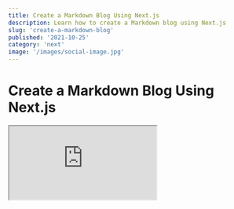 ```yaml
---
title: Create a Markdown Blog Using Next.js
description: Learn how to create a Markdown blog using Next.js
slug: 'create-a-markdown-blog'
published: '2021-10-25'
category: 'next'
image: '/images/social-image.jpg'
---
```


# Create a Markdown Blog Using Next.js

<Iframe title="JavaScript Sandbox" src="https://thedigitalgarden.vercel.app/" />

You can play around with the example and you can find the [source code on GitHub](https://github.com/JoysOfCode/markdown-blog) if you want to use it.

## Table of Contents

## Your Digital Garden

Despite popular platforms for developers to author and share content with others you should have your own place on the internet — your own **digital garden.**

I set out to create something that I would use based on what I think a **Markdown** blog should have instead of leaving you with something barely usable. Everyone loves building **Markdown** blogs because it's an excuse to learn and be creative.

If you wonder "Why not just use [Gatsby](https://www.gatsbyjs.com/)?" it's because I consider it **easy but not simple** like [Wordpress](https://wordpress.org/) where you don't understand how any of it works because the abstraction is so high (I would even argue it's more complicated to learn because how it's tied to [GraphQL](https://graphql.org/)).

For this reason I'm using [Next.js](https://nextjs.org/) because while you have to do more work you get to learn a lot more — in fact you're going to be surprised how little code we're going to write.

Understanding **React** is required but I'm going to try to keep it beginner friendly if you never used **Next.js** before and we're going to be using **TypeScript** which is **optional**, so you can completely ignore it and just use **JavaScript**.

## List of Features

These are the features I want from a **Markdown** blog that we're going to implement:

- **Dark mode**
- **MDX** for a rich user experience
- **Syntax highlight** (line numbers, line highlight and copying code)
- **Order posts** by oldest to newest
- **Filter posts** by category
- **Meta tags** (SEO and social share images)
- **Table of contents** (autogenerated for us)
- [GitHub Flavored Markdown](https://github.github.com/gfm/) to add more features
- **Smart typography** (real quotes and ellipses)

## How Does it Work

We're going to create the **URL slug** from the post title such as `post.mdx` and have **Next.js** build the page for every post, so we can access it at `http://localhost:3000/post`.

<Image
  height="398px"
  width="724px"
  src="/images/create-a-markdown-blog/site-diagram.webp"
  alt="Site diagram"
/>

**Markdown**

[Markdown](https://daringfireball.net/projects/markdown/) is popular because it's easy to author content, so we don't have to write **HTML** by hand or use a clumsy [WYSWYG](https://en.wikipedia.org/wiki/WYSIWYG) solution that can't keep up with your intent.

**MDX**

We're going to use [MDX](https://mdxjs.com/) (JSX in **Markdown**) because it lets us use **React** components inside **Markdown**.

**Static Generated**

The site itself is **static generated** meaning **Next.js** is going to build every post in advance at **build time** when it deploys to **Vercel** meaning it's going to be fast once it's cached on their [CDN](https://en.wikipedia.org/wiki/Content_delivery_network) (content delivery network). **Static** doesn't mean not dynamic because we're still using **React** on the page.

**Styles**

For the styles we're going to use a **CSS-in-JS** solution [styled-jsx](https://github.com/vercel/styled-jsx) mostly because it works out of the box with **Next.js** and using it is similar to a **single file component** if you ever used **Vue** or **Svelte**. I expect you to use your preferred styling method but if you want to stick with **styled-jsx** you can get [styled-jsx Syntax Highlighting](https://marketplace.visualstudio.com/items?itemName=Divlo.vscode-styled-jsx-syntax) and [styled-jsx Language Server](https://marketplace.visualstudio.com/items?itemName=Divlo.vscode-styled-jsx-languageserver) extension for [VS Code](https://code.visualstudio.com/) for highlighting and code completion. Nothing here is specific to **CSS-in-JS** other than giving us **scoped styles**, so feel free to use any **CSS** solution for **React** you prefer.

**Deployment**

For deployment we're going to use **Vercel**, so whenever we push a change to **GitHub** it's going to rebuild and deploy the site to **Vercel**.

## Project Setup

Let's initialize a **Next.js** project using **TypeScript** but feel free to exclude the `--typescript` flag if you don't want to use it. Name the project whatever you want.

```shell:terminal
npx create-next-app --typescript
```

After you start the development server the page should be available at [http://localhost:3000/](http://localhost:3000/) (read your terminal).

```shell:terminal
npm run dev
```

Let's remove things we aren't using:

- **api** folder inside **pages**
- Everything inside the **styles** folder
- Styles import in **pages/\_app.tsx**
- Everything inside **pages/index.tsx**

```tsx:pages/index.tsx {showLineNumbers}
export default function Home() {
  return <h1>Home</h1>
}
```

After you're done you should see **Home** on your page.

Let's also set up [module path aliases](https://nextjs.org/docs/advanced-features/module-path-aliases) inside `tsconfig.json`, so we can import things **relative to the root of our project**. This lets us import a file such as `'../../Component'` using `'@/root/components/Component'` instead not having to think about where it's located.

```json:tsconfig.json {4, 6} {showLineNumbers}
{
  "compilerOptions": {
  // ...
	"baseUrl": ".",
	"paths": {
      "@/root/*": ["./*"]
	}
  },
  // ...
}
```

You can set as many **path aliases** as you want such as for **components**, **styles** and whatever else you want but I prefer keeping it simple.

## Next.js Folder Structure

Here is an explanation of the **Next.js** folder structure in your file explorer.

**.next**

This is the **Next.js** cache and build output.

**pages**

**Next.js** uses a **file system based router** where every file you create is a page like **PHP**. For example `pages/about.tsx` would map to `http://localhost:3000/about`. You can also have **dynamic routes** which is awesome. **Next.js** has special files such as **\_app.tsx** that's a wrapper around every page and **\_document.tsx** to get access to the `<html>` and `<body>` tags.

**api**

These are your **API endpoints** using **serverless functions** meaning you don't need to use a real server for simple things. For example you can scrape a site and serve the **JSON** as a response you can render in your **frontend**, or **store it inside a database**. You **can't** create, or write to files since **serverless functions** are ephemereal and don't have storage because they spin up once per request.

**public**

Holds your **static assets** such as images.

**styles**

This is where you can keep your **CSS** but it's not convention.

**eslintrc.json**

Your **ESLint** linting rules.

**next-env.d.ts**

Makes sure **Next.js** types are picked up by **TypeScript**.

**next.config.js**

Let's you extend the **Webpack** config for **Next.js** without having to **eject**.

**tsconfig.json**

**TypeScript** compiler options. You're going to use **jsconfig.json** if you're using **JavaScript**.

Some things like `pages` are convention in **Next.js** but other things like **styles** and where you put your components is up to you.

## Next.js File System Based Router

We need a way to generate pages when we build our site.

Imagine what a chore it would be if we created a new page for every post such as `pages/post1.tsx`, `pages/post2.tsx` and so on. We can instead create a **dynamic route** such as `pages/[slug].tsx`, so that we can create pages on the fly based on the posts we create.

We're going to get those paths from the **file system** because we can use **Node.js** inside **Next.js** pages. This is possible because **Next.js** has **special functions** `getStaticPaths` and `getStaticProps` that we can only use inside a page, so we can **pre-render the page at build time**.

<Image
  height="546px"
  width="893px"
  src="/images/create-a-markdown-blog/next-page-render.webp"
  alt="Next.js page render"
/>

In the example we have `[slug].tsx` inside `pages`, so **Next.js** expects us to specify a **slug** that can be any path as the **param** and that's why we created paths for [http://localhost:3000/post-1](http://localhost:3000/1) and [http://localhost:3000/post-2](http://localhost:3000/2).

This means we generate the **paths** and **props** in advance. The **props** are then sent to the **component** like regular **props**.

This is how a **Next.js** page looks like.

```tsx:pages/[slug].tsx {2, 8, 9, 18} {showLineNumbers}
export default function Post(props) {
  return <h1>{props.title}</h1>
}

export async function getStaticPaths() {
  return {
    paths: [
      { params: { slug: 'post-1' } },
      { params: { slug: 'post-2' } }
	],
    fallback: false,
  }
}

export async function getStaticProps() {
  return {
    props: {
      title: 'Post',
    },
  }
}
```

**Next.js** is flexible, so we can specify per page if we want it to be **SSG** (server-side generated) meaning **Next.js** builds the pages during **build time**, or **SSR** (server-side rendered) using `getServerSideProps` where you have to request the page from the server.

Since this code gets executed **server-side** in **Node.js** land in some **ephemeral serverless function** it's not part of the bundle.

This was just a brief introduction to **Next.js** but if you want to learn **Next.js** read the [Next.js basics](https://nextjs.org/learn/basics/create-nextjs-app).

## Showing Posts

Let's start with the most interesting part which is showing **Markdown** posts.

For this we're going to use [mdx-bundler](https://github.com/kentcdodds/mdx-bundler) that's going to help us with reading **Markdown** files and bundle any dependencies we have such as **React** components which is awesome because it's framework agnostic unlike [next-mdx-remote](https://github.com/hashicorp/next-mdx-remote).

```shell:terminal
npm i mdx-bundler esbuild
```

[esbuild](https://esbuild.github.io/) is just an extremely fast **JavaScript** bundler that **mdx-bundler** uses.

Let's add some example posts by creating a `posts` folder at the root of our project (same place where your `package.json` is). Inside `posts` we're going to create at least two folders with posts following this structure:

- `posts/post-1/post-1.mdx`
- `posts/post-2/post-2.mdx`

At the top of every **Markdown** file we're going to include the **title**, **description**, **published**, **category**, **slug** and **social share image** metadata that we can parse as **front matter**.

```md:post-1.mdx {showLineNumbers}
---
title: First Post
description: This is the first post
slug: 'post-1'
published: '2021-10-10'
category: 'javascript'
image: '/images/post-1/social-image.png'
---

import { Counter } from './Counter'

# First Post

This is the first post.

You can use regular Markdown inside here like *italic* or **bold**.

Here's a component.

<Counter />
```

```md:post-2.mdx {showLineNumbers}
---
title: Second Post
description: This is the second post
slug: 'post-2'
published: '2021-10-20'
category: 'javascript'
image: '/images/post-2/social-image.png'
---

# Post 2

This is the second post.

If you had an image:

![Description](/images/post-2/image.webp)
```

If you want to use an image don't include `public` in the path but just `/images/post-2/image.webp` because **Next.js** is going to serve it from [http://localhost:3000/images/post-2/image.webp](http://localhost:3000/images/post-2/image.webp).

I haven't included any **social share images** here but in my other post I explain how you can [automate creating dynamic social share images](https://joyofcode.xyz/dynamic-social-share-images) and later I'm going to show you what `<meta>` tags to include. If you just want to know the dimensions it should be **1200px** by **630px** in size.

We're going to include a `<Counter />` component for `post-1`:

- `posts/post-1/Counter.tsx`

```tsx:posts/post-1/Counter.tsx {showLineNumbers}
import { useState } from 'react'

export function Counter() {
  const [count, setCount] = useState(0)

  return (
    <div>
      <p>You clicked {count} times</p>
      <button onClick={() => setCount(count + 1)}>Click</button>
    </div>
  )
}
```

Create `[slug].tsx` inside the `pages` directory that's going to be responsible for our posts:

- `pages/[slug].tsx`

We're going to use **Node.js** to read from the **file system** and create **paths** based on the posts we have. First we're going to get the post names.

```ts:example.ts {showLineNumbers}
import fs from 'fs'

// post paths
const currentDirectory = process.cwd()
const posts = fs.readdirSync(`${currentDirectory}/posts`)
const postPaths = posts.map((post) => post)

// [ 'post-1', 'post-2' ]
```

Then we're going to `map` over the **paths** to create **slugs** in the format that **Next.js** expects.

```ts:example.ts {showLineNumbers}
// paths
const paths = postPaths.map((path) => ({
  params: { slug: path },
}))

/*
[
  { params: { slug: 'post-1' } },
  { params: { slug: 'post-2' } }
]
*/
```

At the end this is our `getStaticPaths`.

```tsx:pages/[slug].tsx {showLineNumbers}
export async function getStaticPaths() {
  // post paths
  const currentDirectory = process.cwd()
  const posts = fs.readdirSync(`${currentDirectory}/posts`)
  const postPaths = posts.map((post) => post)

  // paths
  const paths = postPaths.map((path) => ({
    params: { slug: path },
  }))

  return {
    paths,
    fallback: false,
  }
}
```

The `fallback: false` means that it should return a **404 page** if not found. If you don't include this **Next.js** would complain.

When you're using `getStaticPaths` you also have to use `getStaticProps`.

After we create the **paths** we can take the **slug** from the **URL**. For example when someone visits [http://localhost:3000/post-1](http://localhost:3000/post-1) we can find the post by **post-1** and parse it using **mdx-bundler**.

```tsx:pages/[slug].tsx {showLineNumbers}
export async function getStaticProps({ params }) {
  // slug
  const { slug } = params

  // post path
  const currentDirectory = process.cwd()
  const postPath = `${currentDirectory}/posts/${slug}/${slug}.mdx`
  const markdown = await bundleMDXFile(postPath)
  const { code, frontmatter: metadata } = markdown

  return {
    props: {
      code,
      metadata,
    },
  }
}
```

`getStaticProps` taks a `context` argument from where we destructure `params`.

After we parse the post using `bundleMDXFile` we get the bundled `code` that we can use on the frontend to create a component using `getMDXComponent`.

We also have `metadata` from the **front matter** we can use for **SEO** later.

```tsx:pages/[slug].tsx {showLineNumbers}
import { useMemo } from 'react'
import { getMDXComponent } from 'mdx-bundler/client'

interface PostProps {
  code: string
  metadata: any
}

export default function Post({ code, metadata }: PostProps) {
  // avoid recreating the component every render
  const Component = useMemo(() => getMDXComponent(code), [code])
  return <Component />
}
```

If you navigate to [http://localhost:3000/post-1](http://localhost:3000/post-1) you should see the post.

<Image
  height="284px"
  width="511px"
  src="/images/create-a-markdown-blog/mdx-component.webp"
  alt="MDX component"
/>

This took barely any code and we have a working blog that we understand how it works. If you need to catch up this is how `[slug].tsx` should look like.

```tsx:pages/[slug.tsx] {showLineNumbers}
import { useMemo } from 'react'
import { bundleMDXFile } from 'mdx-bundler'
import { getMDXComponent } from 'mdx-bundler/client'
import fs from 'fs'

interface PostProps {
  code: string
  metadata: any
}

interface Params {
  params: {
    slug: string
  }
}

export default function Post({ code, metadata }: PostProps) {
  // avoid recreating the component every render
  const Component = useMemo(() => getMDXComponent(code), [code])
  return <Component />
}

export async function getStaticPaths() {
  // post paths
  const currentDirectory = process.cwd()
  const posts = fs.readdirSync(`${currentDirectory}/posts`)
  const postPaths = posts.map((post) => post)

  // paths
  const paths = postPaths.map((path) => ({
    params: { slug: path },
  }))

  return {
    paths,
    fallback: false,
  }
}

export async function getStaticProps({ params }: Params) {
  // slug
  const { slug } = params

  // post path
  const currentDirectory = process.cwd()
  const postPath = `${currentDirectory}/posts/${slug}/${slug}.mdx`
  const markdown = await bundleMDXFile(postPath)
  const { code, frontmatter: metadata } = markdown

  return {
    props: {
      code,
      metadata,
    },
  }
}

```

I urge you to `console.log` everything to see how it works — keep in mind logs inside special **Next.js** functions only show inside your **terminal** because it happens on the server (I still fall for that one).

## Markdown Plugins

There are [remark plugins](https://github.com/remarkjs/remark/blob/main/doc/plugins.md) that process **Markdown** and [rehype plugins](https://github.com/rehypejs/rehype/blob/main/doc/plugins.md) that process **HTML** after it's converted from **Markdown**. You can use both, so you don't have to know the difference.

If a plugin doesn't work you're out of luck unless there's another one because we're using [xdm](https://github.com/wooorm/xdm) that's a more modern **Markdown** compiler. For our purposes we're going to get a bunch of **plugins** like `rehype-prism-plus` that uses [Prism](https://prismjs.com/) for **syntax highlighting**.

If you want to see what the plugins do head over to the [features page](https://thedigitalgarden.vercel.app/features) of the finished project.

```shell:terminal
npm i rehype-code-titles rehype-image-placeholder rehype-prism-plus remark-gfm remark-autolink-headings remark-slug @silvenon/remark-smartypants remark-toc remark-unwrap-images
```

Inside `[slug].tsx` in `getStaticProps` we can pass a second `options` parameter to `bundleMDXFile`.

```tsx:[pages/slug.tsx] {18-48, 53} {showLineNumbers}
import { BundleMDXOptions } from 'mdx-bundler/dist/types'

// mdx plugins
import rehypeCodeTitles from 'rehype-code-titles'
import rehypeImagePlaceholder from 'rehype-image-placeholder'
import rehypePrism from 'rehype-prism-plus'
import remarkGfm from 'remark-gfm'
import remarkHeadings from 'remark-autolink-headings'
import remarkSlug from 'remark-slug'
import remarkSmartypants from '@silvenon/remark-smartypants'
import remarkTableofContents from 'remark-toc'
import remarkUnwrapImages from 'remark-unwrap-images'

export async function getStaticProps({ params }: Params) {
  // slug
  const { slug } = params

  // markdown plugins
  const options: BundleMDXOptions = {
    xdmOptions(options) {
      options.remarkPlugins = [
        ...(options.remarkPlugins ?? []),
        // github flavored markdown
        remarkGfm,
        // add id to headings
        remarkHeadings,
        // add links to headings
        remarkSlug,
        // smart typographic punctuation like real quotes
        remarkSmartypants,
        // generates table of contents from headings
        // `tight` removes <p> from <li> when nested
        [remarkTableofContents, { tight: true }],
        // remove paragraph around images
        remarkUnwrapImages,
      ]
      options.rehypePlugins = [
        ...(options.rehypePlugins ?? []),
        // title for code blocks (has to come before `rehypePrism`)
        rehypeCodeTitles,
        // syntax highlight
        rehypePrism,
        // image dimensions and placeholder
        [rehypeImagePlaceholder, { dir: 'public' }],
      ]
      return options
    },
  }

  // post path
  const currentDirectory = process.cwd()
  const postPath = `${currentDirectory}/posts/${slug}/${slug}.mdx`
  const markdown = await bundleMDXFile(postPath, options)
  const { code, frontmatter: metadata } = markdown

  return {
    props: {
      code,
      metadata,
    },
  }
}
```

Since some of the **plugins** don't have types we have to apease **TypeScript** by creating `types/global.d.ts` and say they exist.

```ts:types/global.d.ts {showLineNumbers}
declare module '@silvenon/remark-smartypants'
declare module 'rehype-image-placeholder'
```

While we're here, let's create `types/post.ts` and use that type instead of `any` for `PostProps`.

```ts:types/post.ts {showLineNumbers}
export interface Post {
  category: string
  description: string
  image: string
  published: number
  slug: string
  title: string
}
```

```tsx:pages/[slug].tsx {showLineNumbers}
// rename it to avoid name collision
import { Post as Metadata } from '@/root/types/post'

interface PostProps {
  code: string
  metadata: Metadata
}
```

## Markdown Component Substitution

We can replace any **Markdown** component we want using our own **React** components.

For example we can replace the regular `<img>` component with our own that uses [next/image](https://nextjs.org/docs/api-reference/next/image) which is awesome because it serves images for us based on the size of the device and only loads the image when it's in view using **lazy loading**.

```tsx:example.tsx {showLineNumbers}
// image component
function Image(props) {
  // ...
}

// MDX components
const mdxComponents = {
  // using a component
  img: Image,
  // directly passing props
  img: (props) => <Image {...props} />
}

// inside [slug].tsx
function Post() {
  return <Component components={mdxComponents} />
}
```

Let's use that to implement our `<Image />` and `<CodeBlock />` component, so we can get the code from the `<pre>` content and copy it to the clipboard. First create `components` at the root and `mdx` folder inside with `Image.tsx`:

- `components/mdx/Image.tsx`

```tsx:components/mdx/Image.tsx {showLineNumbers}
import { useState } from 'react'
import NextImage from 'next/image'

interface ImageProps {
  src: string
  alt: string
  width: string
  height: string
  blurDataURL: string
}

export default function Image({
  src,
  alt,
  width,
  height,
  blurDataURL,
}: ImageProps) {
  const [loaded, setLoaded] = useState<boolean>(false)
  const zoom = loaded ? 'zoom' : ''

  return (
    <div className="container">
      <div className={zoom}>
        <NextImage
          onLoadingComplete={() => setLoaded(true)}
          src={src}
          alt={alt}
          width={width}
          height={height}
          loading="lazy"
          placeholder={blurDataURL ? 'blur' : undefined}
          blurDataURL={blurDataURL}
        />
      </div>

      <style jsx>
        {`
          .container {
            overflow: hidden;
          }

          .zoom {
            animation: zoom 0.3s linear;
          }

          @keyframes zoom {
            from {
              transform: scale(1.1);
            }
          }
        `}
      </style>
    </div>
  )
}
```

We're just passing basic `src` and `alt` image props alongside additional props we get from using the **image plugin** that gives us the `width` and `height` with the `blurDataURL` for the placeholder. After that we're just doing a simple zoom effect like you see on some sites when the image is loaded and `next/image` takes care of everything else.

If this is the first time you're seeing `styled-jsx` the only thing you have to know is that the styles only apply to the single component but you can also specify a `global` attribute.

Let's create `CodeBlock.tsx`:

- `components/mdx/CodeBlock.tsx`

```tsx:components/mdx/CodeBlock.tsx {showLineNumbers}
import { useRef } from 'react'

interface CodeBlockProps {
  children: React.ReactNode
}

export default function CodeBlock({ children }: CodeBlockProps) {
  const preRef = useRef<HTMLPreElement>(null)

  function copy() {
    const content = preRef.current?.textContent ?? ''
    navigator.clipboard.writeText(content)
  }

  return (
    <div className="code-block">
      <pre ref={preRef}>{children}</pre>
      <button onClick={copy} className="copy">
        <span className="sr-only">Copy</span>
        <span>📋</span>
      </button>

      <style jsx>
        {`
          .code-block {
            position: relative;
          }

          .copy {
            cursor: pointer;
            position: absolute;
            top: -34px;
            right: 20px;
            font-size: 1rem;
            background: none;
            border-radius: var(--border-base);
            border: none;
            transition: transform 0.1s ease;
          }

          .copy:active {
            transform: scale(0.9);
          }
        `}
      </style>
    </div>
  )
}
```

We're using a `ref` to get the contents of the `<pre>` element and copy the contents to the **clipboard** using the [Clipboard API](https://developer.mozilla.org/en-US/docs/Web/API/Clipboard_API).

Create `MDXComponents.tsx` where we can export the components:

- `components/mdx/MDXComponents.tsx`

```tsx:components/mdx/MDXComponents.tsx {showLineNumbers}
import CodeBlock from './CodeBlock'
import Image from './Image'

const mdxComponents = {
  img: Image,
  pre: CodeBlock,
}

export default mdxComponents
```

I also like to create a `index.ts` to export everything, so we can import doing `components/mdx` instead of `components/mdx/mdxComponents`:

- `components/mdx/index.ts`

```ts:components/mdx/index.ts
export { default } from './MDXComponents'
```

Import `mdxComponents` in `[slug].tsx` and pass it to `Component` using the `components` prop.

```tsx:pages/[slug].tsx {showLineNumbers}
// ...
import mdxComponents from '@/root/components/mdx'

// ...
<Component components={mdxComponents as any} />
```

## List Sorted Posts

Going back to our **home page** inside `index.ts` we're going to list the posts from **oldest to newest**.

We get the **paths** again but this time we're only interested in the **front matter** so we can use the **metadata** to render the cards. We're also going to turn the **date** into a **timestamp**, so we can sort it.

```tsx:pages/index.tsx {showLineNumbers}
import { bundleMDXFile } from 'mdx-bundler'
import fs from 'fs'

import { Post } from '@/root/types/post'
import Posts from '@/root/components/Posts'

interface HomeProps {
  posts: Post[]
}

export default function Home({ posts }: HomeProps) {
  return (
    <div>
      <h2>Latest Posts</h2>
      <Posts posts={posts} />
    </div>
  )
}

export async function getStaticProps() {
  // post paths
  const currentDirectory = process.cwd()
  const posts = fs.readdirSync(`${currentDirectory}/posts`)

  // metadata from frontmatter
  const postsMetadata = []

  for (let post of posts) {
    const postPath = `${currentDirectory}/posts/${post}/${post}.mdx`
    const markdown = await bundleMDXFile(postPath)
    const { frontmatter } = markdown

    const timestamp = new Date(frontmatter.published).valueOf()
    frontmatter.published = timestamp

    postsMetadata.push(frontmatter)
  }

  // sort posts by oldest to newest
  const sortedPosts = postsMetadata.sort(
    (firstEl, secondEl) => secondEl.published - firstEl.published
  )

  return {
    props: {
      posts: sortedPosts,
    },
  }
}

```

We also have to create the `<Posts />` component that just renders the posts:

- `components/Posts.tsx`

```tsx:pages/index.tsx {showLineNumbers}
import Link from 'next/link'

import { Post } from '@/root/types/post'

interface PostsProps {
  posts: Post[]
}

export default function Posts({ posts }: PostsProps) {
  return (
    <section>
      {posts.map(({ title, description, slug }) => (
        <article key={slug}>
          <Link href={`/${slug}`}>
            <a>{title}</a>
          </Link>
          <p>{description}</p>
        </article>
      ))}

      <style jsx>
        {`
          section {
            display: flex;
            flex-direction: column;
            gap: var(--spacing-1);
          }

          article {
            padding: var(--spacing-1);
            background-color: var(--color-post);
            border-radius: var(--radius-base);
          }

          a {
            font-size: var(--font-tertiary);
            color: var(--color-post-title);
          }

          p {
            color: var(--color-post-description);
          }
        `}
      </style>
    </section>
  )
}

```

Now if you navigate to [http://localhost:3000/](http://localhost:3000/) you can see the sorted posts.

<Image
  height="216px"
  width="370px"
  src="/images/create-a-markdown-blog/sorted-posts.webp"
  alt="Sorted posts"
/>

## Post Categories

At some point we're going to have a couple of posts, so it would be nice being able to filter them by category.

For example when a user visits [http://localhost:3000/category/javascript](http://localhost:3000/category/javascript) it should only show **JavaScript** posts. To create such a path we can create a `category` folder inside `pages` with `[category].tsx` inside:

- `pages/category/[category].tsx`

To achieve this we're going to use the `category` field from the post **front matter** and filter the posts based on it. We're going to keep a list of categories to create **paths** from.

```ts:example.ts
const categories = ['html', 'css', 'javascript'] as const
```

```ts:example.ts {showLineNumbers}
export async function getStaticPaths() {
  // paths
  const paths = categories.map((category) => ({
    params: { category },
  }))

  /*
  [
    { params: { category: 'html' } },
    { params: { category: 'css' } },
    { params: { category: 'javascript' } }
  ]
  */

  return {
    paths,
    fallback: false,
  }
}
```

We're also going to map the names to something more readable when rendering it.

```ts:example.ts {showLineNumbers}
const categoryName = {
  html: 'HTML',
  css: 'CSS',
  javascript: 'JavaScript',
}
```

We're going to get the `category` from the **URL** from `context.params` inside `getStaticProps`.

We need to get the **paths** to the posts because we have to read them and get the **front matter**. If the `frontmatter.category` matches `category` from the **URL** we know to filter those posts and sort them.

```tsx:pages/[category].tsx {showLineNumbers}
export async function getStaticProps(context: Context) {
  const { category } = context.params

  // get the post paths
  const currentDirectory = process.cwd()
  const postFoldersPath = `${currentDirectory}/posts`
  const postFolders = readdirSync(postFoldersPath)
  const postPaths = postFolders.map(
    (folder) => `${currentDirectory}/posts/${folder}/${folder}.mdx`
  )

  // get the posts
  const posts = []

  for (let path of postPaths) {
    const markdown = await bundleMDXFile(path)
    const { frontmatter } = markdown

    if (frontmatter.category === category) {
      posts.push(frontmatter)
    }
  }

  // sort posts by oldest to newest
  const sortedPosts = posts.sort(
    (firstEl, secondEl) => secondEl.published - firstEl.published
  )

  return {
    props: {
      posts: sortedPosts,
      category,
    },
  }
}
```

If you need to catch up this is `[category].tsx`.

```tsx:pages/category/[category].tsx {showLineNumbers}
import { bundleMDXFile } from 'mdx-bundler'
import { readdirSync } from 'fs'

import { Post } from '@/root/types/post'
import Posts from '@/root/components/Posts'

interface CategoryProps {
  posts: Post[]
  category: typeof categories[number]
}

interface Context {
  params: {
    category: string
  }
}

const categories = ['html', 'css', 'javascript'] as const

const categoryName = {
  html: 'HTML',
  css: 'CSS',
  javascript: 'JavaScript',
}

export default function Category({ posts, category }: CategoryProps) {
  return (
    <div>
      <h2>{categoryName[category]}</h2>
      <Posts posts={posts} />
    </div>
  )
}

export async function getStaticPaths() {
  // paths
  const paths = categories.map((category) => ({
    params: { category },
  }))

  return {
    paths,
    fallback: false,
  }
}

export async function getStaticProps(context: Context) {
  const { category } = context.params

  // get the post paths
  const currentDirectory = process.cwd()
  const postFoldersPath = `${currentDirectory}/posts`
  const postFolders = readdirSync(postFoldersPath)
  const postPaths = postFolders.map(
    (folder) => `${currentDirectory}/posts/${folder}/${folder}.mdx`
  )

  // get the posts
  const posts = []

  for (let path of postPaths) {
    const markdown = await bundleMDXFile(path)
    const { frontmatter } = markdown

    if (frontmatter.category === category) {
      posts.push(frontmatter)
    }
  }

  // sort posts by oldest to newest
  const sortedPosts = posts.sort(
    (firstEl, secondEl) => secondEl.published - firstEl.published
  )

  return {
    props: {
      posts: sortedPosts,
      category,
    },
  }
}
```

If you head over to [http://localhost:3000/category/javascript](http://localhost:3000/category/javascript) you can see the posts.

You can treat the **categories** as **tags** if for example you had `category: 'javascript, tips'` in your **front matter** you could `split` the string and get posts that are of type **JavaScript** and **tips** for your `javascript-tips` page.

## Navigation

Create the `Navigation.tsx` inside `components`:

- `components/Navigation.tsx`

The navigation has the `<Navigation />` component and `<Links />` components that just loops over `links`.

```tsx:components/Navigation.tsx {showLineNumbers}
import Link from 'next/link'

const links = [
  { location: '🌱 Digital Garden', url: '/' },
  { location: '🏷️ HTML', url: '/category/html' },
  { location: '😎 CSS', url: '/category/css' },
  { location: '📜 JavaScript', url: '/category/javascript' },
]

function Links() {
  return (
    <ol>
      {links.map(({ location, url }) => (
        <li key={location}>
          <Link href={url}>
            <a>{location}</a>
          </Link>
        </li>
      ))}

      <style jsx>
        {`
          ol {
            display: flex;
            flex-direction: column;
            gap: var(--spacing-1);
            list-style: none;
          }

          @media (min-width: 640px) {
            ol {
              display: flex;
              flex-direction: row;
              gap: var(--spacing-1);
            }
          }
        `}
      </style>
    </ol>
  )
}

export function Navigation() {
  return (
    <nav>
      <Links />

      <style jsx>
        {`
          nav {
            display: flex;
            flex-direction: column;
            gap: var(--spacing-1);
            padding: var(--spacing-2);
          }

          @media (min-width: 640px) {
            nav {
              max-width: var(--reading-length);
              margin: 0 auto;
              padding: var(--spacing-2) 0;
              flex-direction: row;
              justify-content: space-between;
              align-items: center;
            }
          }
        `}
      </style>
    </nav>
  )
}
```

We're going to use it inside a **layout** component after we to create the **SEO** component.

## SEO

Search engine optimization is important for search engines crawling your site and so are **social share images** that show up when you link your site or post on social media.

Here I included the `<meta>` tags you should have. You should only replace **your-site-url** with the **deployment URL** for example [https://thedigitalgarden.vercel.app/](https://thedigitalgarden.vercel.app/). You can create an **environment variable** if you want, so you don't have to change your source code if the link changes.

We use the default `meta` for a regular page and if it's a post we can pass the **metadata** from the **front matter** to override it.

Create `Seo.tsx` inside `components`:

- `components/Seo.tsx`

```tsx:components/Seo.tsx {showLineNumbers}
import Head from 'next/head'

export default function Seo({ ...metadata }) {
  const development = process.env.NODE_ENV === 'development'
  const url = development ? 'http://localhost:3000' : 'your-site-url'

  const meta = {
    title: 'Digital Garden',
    description: `Description of the site`,
    image: `${url}/images/social-image.png`,
    ...metadata,
  }

  return (
    <Head>
      <title>{meta.title}</title>
      <meta content={meta.description} name="description" />

      <meta content={meta.title} property="og:title" />
      <meta content={meta.image} property="og:image" />
      <meta content={meta.description} property="og:description" />

      <meta content="summary_large_image" name="twitter:card" />
      <meta content={meta.title} name="twitter:title" />
      <meta content={meta.description} name="twitter:description" />
      <meta content={meta.image} name="twitter:image" />

      <link rel="icon" href="https://fav.farm/🌱" />
    </Head>
  )
}
```

## Styles

We're going to add **global styles** and **syntax highlight styles**. If you're curious how **syntax highlight** works it's simple. Using the `rehype-prism-plus` **Markdown** plugin from earlier we break the code into **tokens** using [Prism](https://prismjs.com/) that has a lot of themes we can use and target using **CSS**.

I did the tedious job of turning everything into [CSS variables](https://developer.mozilla.org/en-US/docs/Web/CSS/--*) from the **font family**, **colors** and **spacing** to **tokens**, so you can create your own themes. All the variables including **tokens** are inside `style.ts`. We're going to separate the styles because they're long and it's going to be easier to manage.

Inside the `styles` folder create:

- `styles/style.ts`
- `styles/prism.ts`

```ts:styles/style.ts {showLineNumbers}
import css from 'styled-jsx/css'

const styles = css.global`
  @import url('https://fonts.googleapis.com/css2?family=Noto+Sans+Mono:wght@400;700&family=Poppins:wght@400;700;900&display=swap');

  /*
    CSS Reset
  */

  *,
  *:after,
  *:before {
    margin: 0;
    padding: 0;
    box-sizing: border-box;
  }

  /*
    CSS Variables
  */

  :root {
    --font-serif: 'Poppins', sans-serif;
    --font-mono: 'Noto Sans Mono', monospace;
    --font-primary: 3rem;
    --font-secondary: 1.5rem;
    --font-tertiary: 1.25rem;
    --font-text: 1.125rem;
    --line-height-text: 1.8;
    --reading-length: 60ch;
    --spacing-1: 1rem;
    --spacing-2: 2rem;
    --radius-base: 10px;
    --shadow: 2px 2px 4px hsl(0, 0%, 0%, 20%);
    --transition-color: color 0.3s, background-color 0.3s;
  }

  /*
    General
  */

  ::selection {
    background-color: var(--color-selection);
  }

  ::-webkit-scrollbar {
    width: 2px;
    height: 2px;
  }

  ::-webkit-scrollbar-thumb {
    background-color: var(--color-scrollbar);
  }

  html,
  body {
    height: 100%;
    /* firefox */
    scrollbar-color: var(--color-scrollbar);
    scrollbar-width: thin;
  }

  body {
    font-family: var(--font-serif);
    color: var(--color-text);
    background-color: var(--color-background);
    background-image: linear-gradient(
      to bottom,
      var(--color-background-gradient),
      transparent
    );
    background-attachment: fixed;
    transition: var(--transition-color);
  }

  h2 {
    margin: var(--spacing-1) 0;
    font-size: var(--font-secondary);
  }

  a {
    color: var(--color-link);
    text-decoration: none;
  }

  a:hover {
    text-decoration: underline;
  }

  table {
    border-collapse: collapse;
  }

  table,
  th,
  td {
    border: 1px solid var(--color-table-border);
  }

  th,
  td {
    padding: var(--spacing-1);
  }

  /*
    Themes
  */

  body[data-theme='dark'] {
    /* site colors */
    --color-text: hsl(0, 0%, 98%);
    --color-background: hsl(184, 10%, 10%);
    --color-background-gradient: hsl(184, 100%, 4%);
    --color-toggle: hsl(172, 100%, 28%);
    --color-toggle-sun: hsl(0, 0%, 98%);
    --color-toggle-moon: hsl(0, 0%, 98%);
    --color-toggle-mask: var(--color-toggle);
    --color-link: hsl(172, 100%, 50%);
    --color-post: hsl(184, 40%, 10%);
    --color-post-title: hsl(172, 100%, 50%);
    --color-post-description: hsl(184, 40%, 90%);
    --color-table-border: hsl(172, 100%, 28%);
    --color-blockquote: hsl(172, 100%, 28%);
    --color-selection: hsl(172, 100%, 28%);
    --color-scrollbar: hsl(172, 100%, 50%);

    /* code block */
    --color-code-block: hsl(172, 10%, 10%);
    --color-code-border: hsl(172, 10%, 12%);
    --color-code-title: hsl(172, 10%, 80%);
    --color-code-inline: hsl(172, 100%, 28%);
    --color-text-inline: hsl(0, 0%, 98%);

    /* line numbers */
    --color-code-line-highlight: hsl(172, 10%, 20%);
    --color-code-line-number: hsl(172, 10%, 80%);

    /* syntax highlight */
    --color-token-1: hsl(0, 0%, 98%);
    --color-token-2: hsl(172, 100%, 80%);
    --color-token-3: hsl(172, 100%, 40%);
    --color-token-4: hsl(172, 100%, 80%);
    --color-token-5: hsl(344, 47%, 68%);
    --color-token-6: hsl(172, 100%, 90%);
  }

  body[data-theme='light'] {
    /* site colors */
    --color-text: hsl(0, 0%, 20%);
    --color-background: hsl(0, 0%, 98%);
    --color-background-gradient: hsl(0, 0%, 98%);
    --color-toggle: hsl(172, 100%, 40%);
    --color-toggle-sun: hsl(0, 0%, 98%);
    --color-toggle-moon: hsl(220, 20%, 10%);
    --color-toggle-mask: var(--color-toggle);
    --color-link: hsl(172, 100%, 24%);
    --color-post: hsl(184, 40%, 90%);
    --color-post-title: hsl(184, 100%, 24%);
    --color-post-description: hsl(184, 40%, 20%);
    --color-table-border: hsl(172, 100%, 28%);
    --color-blockquote: hsl(172, 100%, 28%);
    --color-selection: hsl(172, 100%, 50%);
    --color-scrollbar: hsl(172, 100%, 40%);

    /* code block */
    --color-code-block: hsl(172, 10%, 10%);
    --color-code-border: hsl(172, 10%, 12%);
    --color-code-title: hsl(172, 10%, 80%);
    --color-code-inline: hsl(172, 100%, 28%);
    --color-text-inline: hsl(0, 0%, 98%);
    --color-blockquote: hsl(172, 100%, 28%);

    /* line numbers */
    --color-code-line-highlight: hsl(172, 10%, 20%);
    --color-code-line-number: hsl(172, 10%, 80%);

    /* syntax highlight */
    --color-token-1: hsl(0, 0%, 98%);
    --color-token-2: hsl(172, 100%, 80%);
    --color-token-3: hsl(172, 100%, 40%);
    --color-token-4: hsl(172, 100%, 80%);
    --color-token-5: hsl(344, 47%, 68%);
    --color-token-6: hsl(172, 100%, 90%);
  }

  /*
    Prose
  */

  .post {
    display: grid;
    grid-template-columns: 2rem minmax(0, var(--reading-length)) 2rem;
    justify-content: center;
    row-gap: var(--spacing-2);
  }

  .post > * {
    grid-column: 2/3;
  }

  /* span image and code blocks outside regular layout */
  @media (min-width: 640px) {
    .post {
      grid-template-columns: 4rem minmax(0, var(--reading-length)) 4rem;
    }

    .post .container {
      grid-column: 1/-1;
    }

    .post .rehype-code-title {
      grid-column: 1/-1;
    }

    .post .code-block {
      grid-column: 1/-1;
    }
  }

  .post .rehype-code-title {
    display: flex;
    align-items: center;
    margin-bottom: -2rem;
    padding: 0.6rem 1rem;
    color: var(--color-code-title);
    background-color: var(--color-code-block);
    border-bottom: 1px solid var(--color-code-border);
    border-radius: 4px 4px 0 0;
  }

  .post h1 {
    margin: var(--spacing-2) 0;
    font-size: var(--font-primary);
  }

  .post h2 {
    margin-top: var(--spacing-1);
    font-size: var(--font-secondary);
  }

  .post h3 {
    font-size: var(--font-tertiary);
  }

  .post p {
    font-size: var(--font-text);
    line-height: var(--line-height-text);
  }

  .post ol,
  .post ul {
    display: flex;
    flex-direction: column;
    gap: var(--spacing-1);
    list-style-position: inside;
  }

  .post ul ul {
    padding: var(--spacing-1) 0 0 var(--spacing-1);
    list-style-type: disc;
  }

  .post ul.contains-task-list {
    margin-bottom: var(--spacing-2);
    list-style-type: none;
  }

  .post img {
    max-width: 100%;
    height: 100%;
    display: block;
    border-radius: var(--radius-base);
  }

  .post blockquote {
    padding: var(--spacing-1);
    border-left: 2px solid var(--color-blockquote);
  }

  /*
    Utility
  */

  .sr-only {
    position: absolute;
    width: 1px;
    height: 1px;
    padding: 0;
    margin: -1px;
    overflow: hidden;
    clip: rect(0, 0, 0, 0);
    white-space: nowrap;
    border-width: 0;
  }
`

export default styles
```

```ts:styles/prism.ts {showLineNumbers}
import css from 'styled-jsx/css'

const prism = css.global`
  /*
    Syntax highlight
  */

  pre {
    padding: var(--spacing-1);
    border-radius: var(--radius-base);
    border-radius: 0 0 4px 4px;
    background-color: var(--color-code-block);
    box-shadow: 0px 4px 2px hsl(0, 0%, 0%, 10%);
    overflow-x: scroll;
  }

  code[class*='language-'],
  pre[class*='language-'] {
    color: var(--color-token-1);
    font-family: var(--font-mono);
    direction: ltr;
    text-align: left;
    white-space: pre;
    word-spacing: normal;
    word-break: normal;
    line-height: 1.5;
    tab-size: 4;
    hyphens: none;
  }

  /* code blocks */
  pre[class*='language-'] {
    margin: 0.5em 0;
    padding: 1em;
    overflow: auto;
  }

  /* inline code */
  :not(pre) > code {
    padding: 0.4em;
    border-radius: 0.3em;
    color: var(--color-text-inline);
    background-color: var(--color-code-inline);
  }

  .token.comment,
  .token.prolog,
  .token.cdata {
    color: var(--color-token-2);
  }

  .token.delimiter,
  .token.boolean,
  .token.keyword,
  .token.selector,
  .token.important,
  .token.atrule {
    color: var(--color-token-3);
  }

  .token.operator,
  .token.punctuation,
  .token.attr-name {
    color: var(--color-token-2);
  }

  .token.tag,
  .token.tag .punctuation,
  .token.doctype,
  .token.builtin {
    color: var(--color-token-4);
  }

  .token.entity,
  .token.number,
  .token.symbol {
    color: var(--color-token-5);
  }

  .token.property,
  .token.constant,
  .token.variable {
    color: var(--color-token-3);
  }

  .token.string,
  .token.char {
    color: var(--color-token-6);
  }

  .token.attr-value,
  .token.attr-value .punctuation {
    color: var(--color-token-2);
  }

  .token.url {
    color: var(--color-token-6);
    text-decoration: underline;
  }

  .token.function {
    color: var(--color-token-4);
  }

  .token.regex {
    background-color: var(--color-token-6);
  }

  .token.bold {
    font-weight: bold;
  }

  .token.italic {
    font-style: italic;
  }

  .token.inserted {
    background-color: var(--color-token-2);
  }

  .token.deleted {
    background-color: var(--color-token-3);
  }

  /*
    Line highlight
  */

  .code-highlight {
    width: 100%;
    float: left;
  }

  .code-line {
    display: block;
    padding-right: 16px;
    padding-left: 16px;
    margin-right: -16px;
    margin-left: -16px;
  }

  .highlight-line {
    margin-right: -16px;
    margin-left: -16px;
    background-color: var(--color-code-line-highlight);
  }

  .line-number::before {
    content: attr(line);
    margin-left: -8px;
    padding-right: 16px;
    color: var(--color-code-line-number);
  }
`

export default prism
```

## Layout

This is the general layout of the site but for posts we use a grid where we extend images and code blocks outside the grid because it looks cool.

<Image
  height="677px"
  width="531px"
  src="/images/create-a-markdown-blog/layout.webp"
  alt="Site layout"
/>

We're going to create a general layout wrapper for regular pages and one for our posts that's going to hold the **navigation** and **SEO**.

Create the `layout` folder inside `components` with `Blog.tsx` and `Container.tsx`:

- `components/layout/Blog.tsx`
- `components/layout/Container.tsx`

Let's first edit `Blog.tsx`.

```tsx:components/layout/Blog.tsx {showLineNumbers}
import { Navigation } from '@/root/components/Navigation'
import styles from '@/root/styles/style'
import prism from '@/root/styles/prism'
import Seo from '@/root/components/Seo'
import { Post } from '@/root/types/post'

interface BlogProps {
  children: React.ReactNode
  metadata?: Post
}

export default function Blog({ children, metadata }: BlogProps) {
  return (
    <div>
	  <Seo {...metadata} />
      <Navigation />
      <main className="post">{children}</main>

	  <style jsx global>
        {styles}
      </style>

      <style jsx global>
        {prism}
      </style>
    </div>
  )
}
```

We're going to target the elements inside `post` using **CSS** in our global styles. Inside `[slug].tsx` we can wrap `<Component />` with `<Blog />` and pass it `metadata`.

```tsx:components/[slug].tsx {2, 9-11} {showLineNumbers}
// ...
import Blog from '@/root/components/layout/Blog'

// ...
export default function Post({ code, metadata }: PostProps) {
  const Component = useMemo(() => getMDXComponent(code), [code])

  return (
    <Blog metadata={metadata}>
      <Component components={mdxComponents as any} />
    </Blog>
  )
}
```

Let's do the same for `Container.tsx` that's meant to be used for other general pages.

```tsx:components/layout/Container.tsx {showLineNumbers}
import { Navigation } from '@/root/components/Navigation'
import Seo from '@/root/components/Seo'
import styles from '@/root/styles/style'
import prism from '@/root/styles/prism'
import { Post } from '@/root/types/post'

interface ContainerProps {
  children: React.ReactNode
  metadata?: Post
}

export default function Container({ children, metadata }: ContainerProps) {
  return (
    <div>
      <Seo {...metadata} />
      <Navigation />
      <main>{children}</main>

      <style jsx>
        {`
          main {
            padding: 0 var(--spacing-2);
          }

          @media (min-width: 640px) {
            main {
              width: var(--reading-length);
              margin: 0 auto;
              padding: var(--spacing-2) 0;
            }
          }
        `}
      </style>

      <style jsx global>
        {styles}
      </style>

      <style jsx global>
        {prism}
      </style>
    </div>
  )
}
```

Then use it for the **home page** inside `index.tsx`.

```tsx:pages/index.tsx {2, 7-10} {showLineNumbers}
// ...
import Container from '@/root/components/layout/Container'

// ...
export default function Home({ posts }: HomeProps) {
  return (
    <Container>
      <h2>Latest Posts</h2>
      <Posts posts={posts} />
    </Container>
  )
}
```

## Dark Mode

So far everything works except our colors because we're applying them based on if `<body>` has the **data attribute** of **dark** or **light**. We just need to create the dark mode toggle `ThemeToggle.tsx` inside `components`:

- `components/ThemeToggle.tsx`

The component has a `<ThemeToggle />` component that has the logic and a presentational `<Toggle />` component.

I found the [toggle component on Codepen](https://codepen.io/havardob/pen/MWawKVy) and cleaned it up and turned the values into **CSS variables**.Thanks to [Adding a Dark / Light Mode Toggle to Next.js Using CSS Variables](https://electricanimals.com/articles/next-js-dark-mode-toggle) because it explains how to solve the flashing issue when you save a theme to [localStorage](https://developer.mozilla.org/en-US/docs/Web/API/Window/localStorage) and refresh the page because of how **server-side hydration** works.

```tsx:components/ThemeToggle.tsx {showLineNumbers}
import { useEffect, useState } from 'react'

interface ToggleProps {
  checked: boolean
  toggle: () => void
}

function Toggle({ checked, toggle }: ToggleProps) {
  return (
    <div className="toggle">
      <input onChange={toggle} type="checkbox" id="toggle" checked={checked} />
      <label htmlFor="toggle">
        <span className="sr-only">Dark Mode Toggle</span>
      </label>

      <style jsx>
        {`
          .toggle {
            --width: 80px;
            --height: 40px;
            --radius-circle: 20px;
            --translate-x-moon: 34px;
            --translate-x-mask: 96px;

            transition: var(--transition-color);
          }

          label {
            width: var(--width);
            height: var(--height);
            display: block;
            position: relative;
            background-color: var(--color-toggle);
            border-radius: 50px;
            overflow: hidden;
            cursor: pointer;
          }

          label:before,
          label:after {
            content: '';
            width: var(--radius-circle);
            height: var(--radius-circle);
            position: absolute;
            top: 10px;
            left: 14px;
            border-radius: 50%;
            transition: transform 0.5s ease;
          }

          label:before {
            background-color: var(--color-toggle-sun);
          }

          label:after {
            background-color: var(--color-toggle-mask);
            left: -58px;
          }

          input[type='checkbox'] {
            display: none;
          }

          input[type='checkbox']:checked + label:before {
            background-color: var(--color-toggle-moon);
            transform: translateX(var(--translate-x-moon));
          }

          input[type='checkbox']:checked + label:after {
            transform: translateX(var(--translate-x-mask));
          }
        `}
      </style>
    </div>
  )
}

export default function ThemeToggle() {
  const selectedTheme = document.body.dataset.theme ?? 'dark'
  const [theme, setTheme] = useState<string>(selectedTheme)
  const checked = theme === 'dark' ? true : false
  const flipTheme = theme === 'dark' ? 'light' : 'dark'

  useEffect(() => {
    document.body.dataset.theme = theme
    localStorage.setItem('theme', theme)
  }, [theme])

  function handleToggle() {
    setTheme(flipTheme)
  }

  return <Toggle checked={checked} toggle={handleToggle} />
}

```

As mentioned from the post I linked to get the theme from the browser we have to first get the value before **Next.js** hydrates the page. If you remember from earlier we can hook into the **DOM** using `_document.tsx`, so create it:

- `pages/_document.tsx`

If you changed `_document.tsx` you might have to restart the development server. Most of this is just **Next.js** boilerplate from [the documentation](https://nextjs.org/docs/advanced-features/custom-document). The only thing we added is `setInitialTheme` and inserted the `<script>`.

```tsx:_document.tsx {showLineNumbers}
import Document, {
  Html,
  Head,
  Main,
  NextScript,
  DocumentContext,
} from 'next/document'

export default class MyDocument extends Document {
  static async getInitialProps(ctx: DocumentContext) {
    const initialProps = await Document.getInitialProps(ctx)
    return { ...initialProps }
  }

  render() {
    const setInitialTheme = `
      function getUserPreference() {
        if (window.localStorage.getItem('theme')) {
          return window.localStorage.getItem('theme')
        }

        return window.matchMedia('(prefers-color-scheme: dark)').matches
          ? 'dark'
          : 'light'
      }

      document.body.dataset.theme = getUserPreference()
    `

    return (
      <Html>
        <Head />
        <body>
          <script dangerouslySetInnerHTML={{ __html: setInitialTheme }} />
          <Main />
          <NextScript />
        </body>
      </Html>
    )
  }
}
```

After that we have to dynamically load the `<ThemeToggle />` component using `next/dynamic` to avoid running the code on the server. We're going to add it inside `Navigation.tsx`.

```tsx:components/Navigation.tsx {2, 5, 11, 12} {showLineNumbers}
// ...
import dynamic from 'next/dynamic'

// we don't want to run the code on the server
const ThemeToggle = dynamic(() => import('./ThemeToggle'), { ssr: false })

// ...
export function Navigation() {
  return (
    <nav>
      <Links />
      <ThemeToggle />
    </nav>
  )
}

```

We have a working theme we can save to **local storage** but we also respect the user's preference if no theme is set.

## Deploy

You don't have to pay anything for hosting your **static site** unless for some weird reason you're uploading **gigabytes** of images. Even **server-side rendering** doesn't cost anything because when someone visits a page it's going to request it once and then cache it for others.

If your project is **open source** and **non-commercial** you can [request a sponsorship](https://vercel.com/support/articles/can-vercel-sponsor-my-open-source-project) from **Vercel**. You can deploy the site in a couple of steps:

- Push your project to [GitHub](https://github.com/)
- Create an account on [Vercel](https://vercel.com/)
- When you're logged in to **Vercel** tap the **New Project** button
- Point **Vercel** to your repository

<Image
  height="573px"
  width="505px"
  src="/images/create-a-markdown-blog/vercel.webp"
  alt="Deployment to Vercel"
/>

You shouldn't have any problems but you can always try `npm run build` on your machine to see if your site builds first and solve any issues before you deploy. If you come across any errors don't panic but calmly read the **log output** because it's just like reading your terminal but it's on another server.

You can also change the **URL** that's generated for you to something else with **\*.vercel.app** at the end also at no cost. If you want a cheap domain name **.xyz** domains are around **$1 / year** on [Namecheap](https://www.namecheap.com/) and I use it for this site and my portfolio.

## Conclusion

Congrats! 🥳

You can get the [final project files](https://github.com/JoysOfCode/markdown-blog) here.

I hope you learned about **Next.js** but more importantly I hope you're going to write and share your knowledge with others.

Have a look at [Shiki](https://github.com/shikijs/shiki) if you want to play around with a modern **syntax highlighter**. You can also create more themes like I have on [Joy of Code](https://joyofcode.xyz/) by giving the theme a name and targeting it with `body[data-theme='theme']` in **CSS**.

Thanks for reading! 🏄
